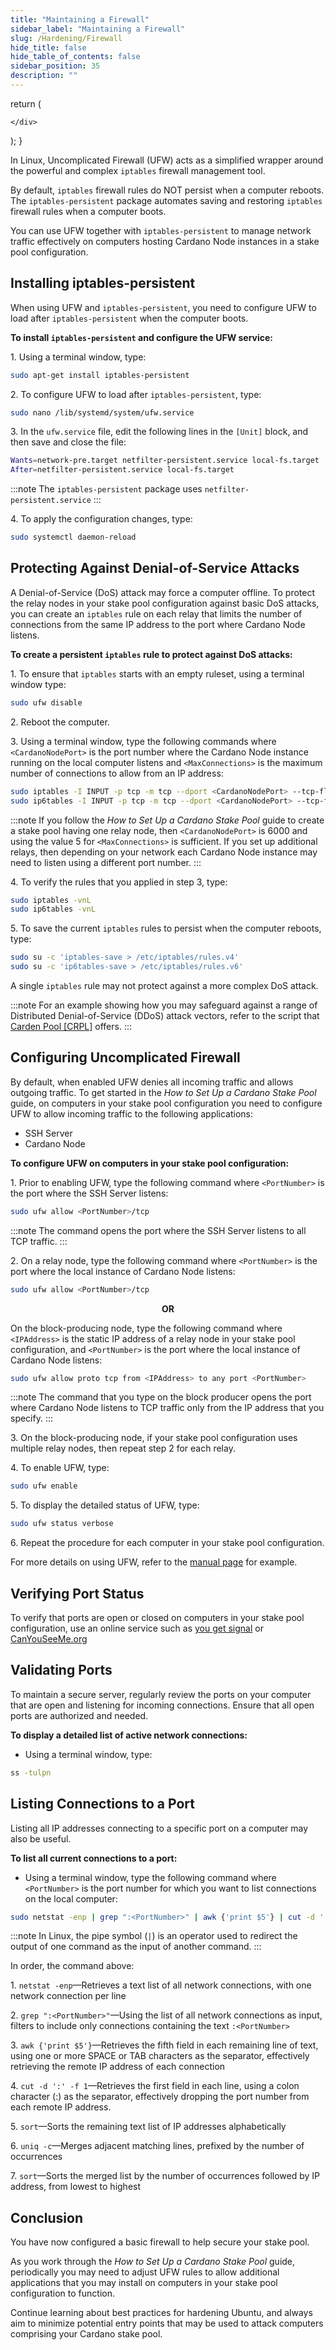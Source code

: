 ```yaml
---
title: "Maintaining a Firewall"
sidebar_label: "Maintaining a Firewall"
slug: /Hardening/Firewall
hide_title: false
hide_table_of_contents: false
sidebar_position: 35
description: ""
---
```



  return (
    <div>



    </div>
  );
}

<!-- <HTMLContent /> -->

In Linux, Uncomplicated Firewall (UFW) acts as a simplified wrapper around the powerful and complex `iptables` firewall management tool.

By default, `iptables` firewall rules do NOT persist when a computer reboots. The `iptables-persistent` package automates saving and restoring `iptables` firewall rules when a computer boots.

You can use UFW together with `iptables-persistent` to manage network traffic effectively on computers hosting Cardano Node instances in a stake pool configuration.

## Installing iptables-persistent

When using UFW and `iptables-persistent`, you need to configure UFW to load after `iptables-persistent` when the computer boots.

**To install `iptables-persistent` and configure the UFW service:**

1\. Using a terminal window, type:
```bash
sudo apt-get install iptables-persistent
```

2\. To configure UFW to load after `iptables-persistent`, type:
```bash
sudo nano /lib/systemd/system/ufw.service
```

3\. In the `ufw.service` file, edit the following lines in the `[Unit]` block, and then save and close the file:
```bash
Wants=network-pre.target netfilter-persistent.service local-fs.target
After=netfilter-persistent.service local-fs.target
```

:::note
The `iptables-persistent` package uses `netfilter-persistent.service`
:::

4\. To apply the configuration changes, type:
```bash
sudo systemctl daemon-reload
```

## Protecting Against Denial-of-Service Attacks

A Denial-of-Service (DoS) attack may force a computer offline. To protect the relay nodes in your stake pool configuration against basic DoS attacks, you can create an `iptables` rule on each relay that limits the number of connections from the same IP address to the port where Cardano Node listens.

**To create a persistent `iptables` rule to protect against DoS attacks:**

1\. To ensure that `iptables` starts with an empty ruleset, using a terminal window type:
```bash
sudo ufw disable
```

2\. Reboot the computer.

3\. Using a terminal window, type the following commands where `<CardanoNodePort>` is the port number where the Cardano Node instance running on the local computer listens and `<MaxConnections>` is the maximum number of connections to allow from an IP address:
```bash
sudo iptables -I INPUT -p tcp -m tcp --dport <CardanoNodePort> --tcp-flags FIN,SYN,RST,ACK SYN -m connlimit --connlimit-above <MaxConnections> --connlimit-mask 32 --connlimit-saddr -j REJECT --reject-with tcp-reset
sudo ip6tables -I INPUT -p tcp -m tcp --dport <CardanoNodePort> --tcp-flags FIN,SYN,RST,ACK SYN -m connlimit --connlimit-above <MaxConnections> --connlimit-mask 128 --connlimit-saddr -j REJECT --reject-with tcp-reset
```

:::note
If you follow the *How to Set Up a Cardano Stake Pool* guide to create a stake pool having one relay node, then `<CardanoNodePort>` is 6000 and using the value 5 for `<MaxConnections>` is sufficient. If you set up additional relays, then depending on your network each Cardano Node instance may need to listen using a different port number.
:::

4\. To verify the rules that you applied in step 3, type:
```bash
sudo iptables -vnL
sudo ip6tables -vnL
```

5\. To save the current `iptables` rules to persist when the computer reboots, type:
```bash
sudo su -c 'iptables-save > /etc/iptables/rules.v4'
sudo su -c 'ip6tables-save > /etc/iptables/rules.v6'
```

A single `iptables` rule may not protect against a more complex DoS attack.

:::note
For an example showing how you may safeguard against a range of Distributed Denial-of-Service (DDoS) attack vectors, refer to the script that [Carden Pool [CRPL]](https://github.com/CardenPool/stakepool-DDoS-defense) offers.
:::

## Configuring Uncomplicated Firewall

By default, when enabled UFW denies all incoming traffic and allows outgoing traffic. To get started in the *How to Set Up a Cardano Stake Pool* guide, on computers in your stake pool configuration you need to configure UFW to allow incoming traffic to the following applications:

* SSH Server
* Cardano Node

**To configure UFW on computers in your stake pool configuration:**

1\. Prior to enabling UFW, type the following command where `<PortNumber>` is the port where the SSH Server listens:
```bash
sudo ufw allow <PortNumber>/tcp
```

:::note
The command opens the port where the SSH Server listens to all TCP traffic.
:::

2\. On a relay node, type the following command where `<PortNumber>` is the port where the local instance of Cardano Node listens:
```bash
sudo ufw allow <PortNumber>/tcp
```

<center><strong>OR</strong></center>

On the block-producing node, type the following command where `<IPAddress>` is the static IP address of a relay node in your stake pool configuration, and `<PortNumber>` is the port where the local instance of Cardano Node listens:
```bash
sudo ufw allow proto tcp from <IPAddress> to any port <PortNumber>
```

:::note
The command that you type on the block producer opens the port where Cardano Node listens to TCP traffic only from the IP address that you specify.
:::

3\. On the block-producing node, if your stake pool configuration uses multiple relay nodes, then repeat step 2 for each relay.

4\. To enable UFW, type:
```bash
sudo ufw enable
```

5\. To display the detailed status of UFW, type:
```bash
sudo ufw status verbose
```

6\. Repeat the procedure for each computer in your stake pool configuration.

For more details on using UFW, refer to the [manual page](https://manpages.ubuntu.com/manpages/questing/en/man8/ufw.8.html) for example.

## Verifying Port Status

To verify that ports are open or closed on computers in your stake pool configuration, use an online service such as [you get signal](https://www.yougetsignal.com/tools/open-ports/) or [CanYouSeeMe.org](https://canyouseeme.org)

## Validating Ports

To maintain a secure server, regularly review the ports on your computer that are open and listening for incoming connections. Ensure that all open ports are authorized and needed.

**To display a detailed list of active network connections:**

- Using a terminal window, type:
```bash
ss -tulpn
```

<!-- September 19, 2025 - ss is newer than netstat and preferred
```
netstat -tulpn
```
-->

## Listing Connections to a Port

Listing all IP addresses connecting to a specific port on a computer may also be useful.

**To list all current connections to a port:**

- Using a terminal window, type the following command where `<PortNumber>` is the port number for which you want to list connections on the local computer:
```bash
sudo netstat -enp | grep ":<PortNumber>" | awk {'print $5'} | cut -d ':' -f 1 | sort | uniq -c | sort
```

:::note
In Linux, the pipe symbol (`|`) is an operator used to redirect the output of one command as the input of another command.
:::

In order, the command above:

1\. `netstat -enp`—Retrieves a text list of all network connections, with one network connection per line

2\. `grep ":<PortNumber>"`—Using the list of all network connections as input, filters to include only connections containing the text `:<PortNumber>`

3\. `awk {'print $5'}`—Retrieves the fifth field in each remaining line of text, using one or more SPACE or TAB characters as the separator, effectively retrieving the remote IP address of each connection

4\. `cut -d ':' -f 1`—Retrieves the first field in each line, using a colon character (:) as the separator, effectively dropping the port number from each remote IP address.

5\. `sort`—Sorts the remaining text list of IP addresses alphabetically

6\. `uniq -c`—Merges adjacent matching lines, prefixed by the number of occurrences

7\. `sort`—Sorts the merged list by the number of occurrences followed by IP address, from lowest to highest

## Conclusion

You have now configured a basic firewall to help secure your stake pool.

As you work through the *How to Set Up a Cardano Stake Pool* guide, periodically you may need to adjust UFW rules to allow additional applications that you may install on computers in your stake pool configuration to function.

Continue learning about best practices for hardening Ubuntu, and always aim to minimize potential entry points that may be used to attack computers comprising your Cardano stake pool.

